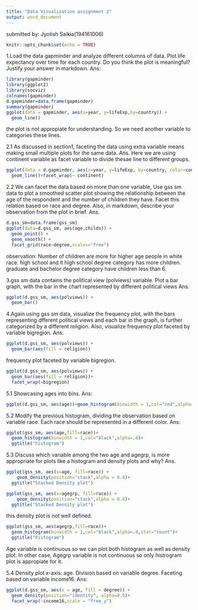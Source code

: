 ---
title: "Data Visualization assignment 2"
output: word_document
---
submitted by: Jyotish Saikia(194161006)

```{r setup, include=FALSE}
knitr::opts_chunk$set(echo = TRUE)
```
1.Load the data gapminder and analyze different columns of data.
Plot life expectancy over time for each country. Do you think the plot is meaningful? Justify your answer in markdown.
Ans:
```{r}
library(gapminder)
library(ggplot2)
library(socviz)
colnames(gapminder)
d.gapminder=data.frame(gapminder)
summary(gapminder)
ggplot(data = gapminder, aes(x=year, y=lifeExp,by=country)) +
  geom_line()
```
the plot is not appropiate for understanding. So we need another variable to categories these lines.

2.1 As discussed in section1, faceting the data using extra variable
means making small multiple plots for the same data.
Ans.
Here we are using continent variable as facet variable to divide thesae line to different groups.
```{r fig.width=10}

ggplot(data = d.gapminder, aes(x=year, y=lifeExp, by=country, color=continent)) +
  geom_line()+facet_wrap(~ continent)
```
2.2 We can facet the data based on more than one variable, Use gss sm data to plot a smoothed scatter plot showing the relationship between the age of the respondent and the number of children they have. Facet this relation based on race and degree. Also, in markdown, describe your observation from the plot in brief.
Ans.

```{r fig.width=12}
d.gss_sm=data.frame(gss_sm)
ggplot(data=d.gss_sm, aes(age,childs)) +
  geom_point() +
  geom_smooth() +
  facet_grid(race~degree,scales="free")
```
observation:
Number of children are more for higher age people in white race.
high school and lt high school degree category has more children. graduate and bachelor degree category have children less than 6.


3.gss sm data contains the political view (polviews) variable. Plot a
bar graph, with the bar in the chart represented by different political views
Ans.
```{r fig.width=10}
ggplot(d.gss_sm, aes(polviews)) +
  geom_bar()
```


4.Again using gss sm data, visualize the frequency plot, with the bars
representing dfferent political views and each bar in the graph, is further categorized by a different religion. Also, visualize frequency plot faceted by variable bigregion.
Ans:

```{r fig.width=10}
ggplot(d.gss_sm, aes(polviews)) +
  geom_bar(aes(fill = religion))
```
frequency plot faceted by variable bigregion.
```{r}
ggplot(d.gss_sm, aes(polviews)) +
  geom_bar(aes(fill = religion))+
  facet_wrap(~bigregion)
```

5.1 Showcasing ages into bins.
Ans:
```{r}
ggplot(d.gss_sm, aes(age))+geom_histogram(binwidth = 1,col="red",alpha=.8)

```
5.2 Modify the previous histogram, dividing the observation based on variable race. Each race should be represented in a different color.
Ans:
```{r}
ggplot(gss_sm, aes(age,fill=race))+
  geom_histogram(binwidth = 1,col="black",alpha=.8)+
  ggtitle("histogram")

```
5.3 Discuss which variable among the two age and agegrp, is more appropriate for plots like a histogram and density plots and why?
Ans.
```{r}
ggplot(gss_sm, aes(x=age, fill=race)) +
    geom_density(position="stack",alpha = 0.8)+
  ggtitle("Stacked Density plot")
```
```{r}
ggplot(gss_sm, aes(x=agegrp, fill=race)) +
    geom_density(position="stack",alpha = 0.8)+
  ggtitle("Stacked Density plot")
```
this density plot is not well defined.
```{r}
ggplot(gss_sm, aes(agegrp,fill=race))+
  geom_histogram(binwidth = 1,col="black",alpha=.8,stat="count")+
  ggtitle("histogram")

```
Age variable is continuous so we can plot both histogram as well as density plot.
In other case, Agegrp variable is not continuous so only histrogram plot is appropiate for it. 


5.4 Density plot
 x-axis: age.
 Division based on variable degree.
 Faceting based on variable income16.
Ans:
```{r fig.width=12}
ggplot(d.gss_sm, aes(x = age, fill = degree)) +
  geom_density(position="identity", alpha=0.5)+
  facet_wrap(~income16,scale = "free_y")
```




